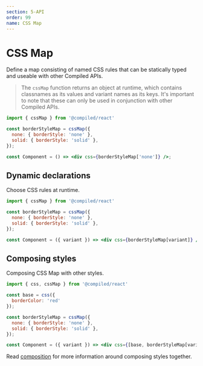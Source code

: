 ```yaml
---
section: 5-API
order: 99
name: CSS Map
---
```


# CSS Map

Define a map consisting of named CSS rules that can be statically typed and useable with other Compiled APIs.

> The `cssMap` function returns an object at runtime, which contains classnames as its values and variant names as its keys. 
> It's important to note that these can only be used in conjunction with other Compiled APIs.

```jsx
import { cssMap } from '@compiled/react'

const borderStyleMap = cssMap({
  none: { borderStyle: 'none' },
  solid: { borderStyle: 'solid' },
});

const Component = () => <div css={borderStyleMap['none']} />;
```

## Dynamic declarations

Choose CSS rules at runtime.

```jsx
import { cssMap } from '@compiled/react'

const borderStyleMap = cssMap({
  none: { borderStyle: 'none' },
  solid: { borderStyle: 'solid' },
});

const Component = ({ variant }) => <div css={borderStyleMap[variant]} />;
```

## Composing styles

Composing CSS Map with other styles. 

```jsx
import { css, cssMap } from '@compiled/react'

const base = css({
  borderColor: 'red'
});

const borderStyleMap = cssMap({
  none: { borderStyle: 'none' },
  solid: { borderStyle: 'solid' },
});

const Component = ({ variant }) => <div css={[base, borderStyleMap[variant]]} />;
```

Read [composition](/composition) for more information around composing styles together.
